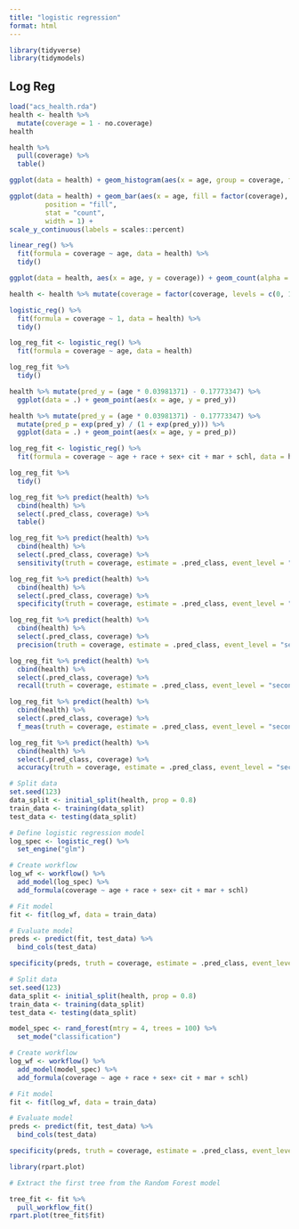 ```yaml
---
title: "logistic regression"
format: html
---
```


```r
library(tidyverse)
library(tidymodels)
```

## Log Reg

```r
load("acs_health.rda")
health <- health %>%
  mutate(coverage = 1 - no.coverage)
health
```

```r
health %>%
  pull(coverage) %>%
  table()
```


```r
ggplot(data = health) + geom_histogram(aes(x = age, group = coverage, fill = factor(coverage)), alpha = 0.4, binwidth = 1)

ggplot(data = health) + geom_bar(aes(x = age, fill = factor(coverage), y = after_stat(prop)), 
         position = "fill", 
         stat = "count",
         width = 1) +
scale_y_continuous(labels = scales::percent)

```


```r
linear_reg() %>%
  fit(formula = coverage ~ age, data = health) %>%
  tidy()
```

```r
ggplot(data = health, aes(x = age, y = coverage)) + geom_count(alpha = 0.4) + geom_smooth(method = "lm")
```

```r

health <- health %>% mutate(coverage = factor(coverage, levels = c(0, 1)))

logistic_reg() %>%
  fit(formula = coverage ~ 1, data = health) %>%
  tidy()
```

```r

log_reg_fit <- logistic_reg() %>%
  fit(formula = coverage ~ age, data = health) 

log_reg_fit %>%
  tidy()
```

```r
health %>% mutate(pred_y = (age * 0.03981371) - 0.17773347) %>% 
  ggplot(data = .) + geom_point(aes(x = age, y = pred_y))
```

```r
health %>% mutate(pred_y = (age * 0.03981371) - 0.17773347) %>% 
  mutate(pred_p = exp(pred_y) / (1 + exp(pred_y))) %>%
  ggplot(data = .) + geom_point(aes(x = age, y = pred_p))
```



```r

log_reg_fit <- logistic_reg() %>%
  fit(formula = coverage ~ age + race + sex+ cit + mar + schl, data = health) 

log_reg_fit %>%
  tidy()
```


```r
log_reg_fit %>% predict(health) %>%
  cbind(health) %>%
  select(.pred_class, coverage) %>%
  table()
```

```r
log_reg_fit %>% predict(health) %>%
  cbind(health) %>%
  select(.pred_class, coverage) %>%
  sensitivity(truth = coverage, estimate = .pred_class, event_level = "second")
```
```r
log_reg_fit %>% predict(health) %>%
  cbind(health) %>%
  select(.pred_class, coverage) %>%
  specificity(truth = coverage, estimate = .pred_class, event_level = "second")
```

```r
log_reg_fit %>% predict(health) %>%
  cbind(health) %>%
  select(.pred_class, coverage) %>%
  precision(truth = coverage, estimate = .pred_class, event_level = "second")
```

```r
log_reg_fit %>% predict(health) %>%
  cbind(health) %>%
  select(.pred_class, coverage) %>%
  recall(truth = coverage, estimate = .pred_class, event_level = "second")
```


```r
log_reg_fit %>% predict(health) %>%
  cbind(health) %>%
  select(.pred_class, coverage) %>%
  f_meas(truth = coverage, estimate = .pred_class, event_level = "second")
```

```r
log_reg_fit %>% predict(health) %>%
  cbind(health) %>%
  select(.pred_class, coverage) %>%
  accuracy(truth = coverage, estimate = .pred_class, event_level = "second")
```



```r

# Split data
set.seed(123)
data_split <- initial_split(health, prop = 0.8)
train_data <- training(data_split)
test_data <- testing(data_split)

# Define logistic regression model
log_spec <- logistic_reg() %>%
  set_engine("glm")

# Create workflow
log_wf <- workflow() %>%
  add_model(log_spec) %>%
  add_formula(coverage ~ age + race + sex+ cit + mar + schl)

# Fit model
fit <- fit(log_wf, data = train_data)

# Evaluate model
preds <- predict(fit, test_data) %>%
  bind_cols(test_data)

specificity(preds, truth = coverage, estimate = .pred_class, event_level = "second")

```


```r

# Split data
set.seed(123)
data_split <- initial_split(health, prop = 0.8)
train_data <- training(data_split)
test_data <- testing(data_split)

model_spec <- rand_forest(mtry = 4, trees = 100) %>%
  set_mode("classification")

# Create workflow
log_wf <- workflow() %>%
  add_model(model_spec) %>%
  add_formula(coverage ~ age + race + sex+ cit + mar + schl)

# Fit model
fit <- fit(log_wf, data = train_data)

# Evaluate model
preds <- predict(fit, test_data) %>%
  bind_cols(test_data)

specificity(preds, truth = coverage, estimate = .pred_class, event_level = "second")

```


```r
library(rpart.plot)

# Extract the first tree from the Random Forest model

tree_fit <- fit %>% 
  pull_workflow_fit()
rpart.plot(tree_fit$fit)


```